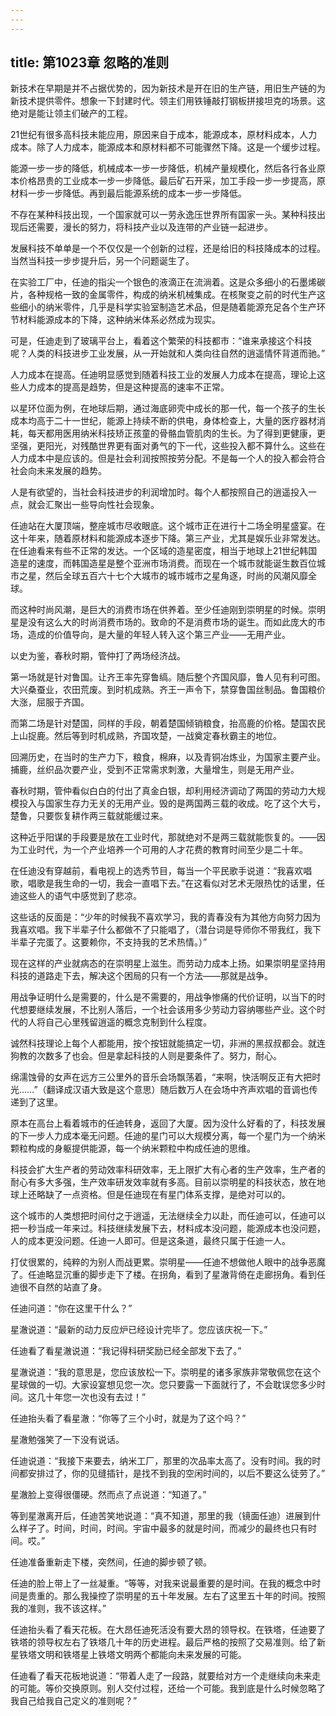 ```yaml
---
---
---
```

title: 第1023章 忽略的准则
---



新技术在早期是并不占据优势的，因为新技术是开在旧的生产链，用旧生产链的为新技术提供零件。想象一下封建时代。领主们用铁锤敲打钢板拼接坦克的场景。这绝对是能让领主们破产的工程。

21世纪有很多高科技未能应用，原因来自于成本，能源成本，原材料成本，人力成本。除了人力成本，能源成本和原材料都不可能骤然下降。这是一个缓步过程。

能源一步一步的降低，机械成本一步一步降低，机械产量规模化，然后各行各业原本价格昂贵的工业成本一步一步降低。最后矿石开采，加工手段一步一步提高，原材料一步一步降低。再到最后能源系统的成本一步一步降低。

不存在某种科技出现，一个国家就可以一劳永逸压世界所有国家一头。某种科技出现后还需要，漫长的努力，将科技产业以及连带的产业链一起进步。

发展科技不单单是一个不仅仅是一个创新的过程，还是给旧的科技降成本的过程。当然当科技一步步提升后，另一个问题诞生了。

在实验工厂中，任迪的指尖一个银色的液滴正在流淌着。这是众多细小的石墨烯碳片，各种规格一致的金属零件，构成的纳米机械集成。在核聚变之前的时代生产这些细小的纳米零件，几乎是科学实验室制造艺术品，但是随着能源充足各个生产环节材料能源成本的下降，这种纳米体系必然成为现实。

可是，任迪走到了玻璃平台上，看着这个繁荣的科技都市：“谁来承接这个科技呢？人类的科技进步工业发展，从一开始就和人类向往自然的逍遥情怀背道而驰。”

人力成本在提高。任迪明显感觉到随着科技工业的发展人力成本在提高，理论上这些人力成本的提高是趋势，但是这种提高的速率不正常。

以星环位面为例，在地球后期，通过海底卵壳中成长的那一代，每一个孩子的生长成本均高于二十一世纪，能源上持续不断的供电，身体检查上，大量的医疗器材消耗，每天都用医用纳米科技矫正孩童的骨骼血管肌肉的生长。为了得到更健康，更坚强，更阳光，对残酷世界更有面对勇气的下一代，这些投入都不算什么。这些在人力成本中是应该的。但是社会利润按照按劳分配。不是每一个人的投入都会符合社会向未来发展的趋势。

人是有欲望的，当社会科技进步的利润增加时。每个人都按照自己的逍遥投入一点，就会汇聚出一些导向性社会现象。

任迪站在大厦顶端，整座城市尽收眼底。这个城市正在进行十二场全明星盛宴。在这十年来，随着原材料和能源成本逐步下降。第三产业，尤其是娱乐业非常发达。在任迪看来有些不正常的发达。一个区域的造星密度，相当于地球上21世纪韩国造星的速度，而韩国造星是整个亚洲市场消费。而现在一个城市就能诞生数百位城市之星，然后全球五百六十七个大城市的城市城市之星角逐，时尚的风潮风靡全球。

而这种时尚风潮，是巨大的消费市场在供养着。至少任迪刚到崇明星的时候。崇明星是没有这么大的时尚消费市场的。致命的不是消费市场的诞生。而如此庞大的市场，造成的价值导向，是大量的年轻人转入这个第三产业——无用产业。

以史为鉴，春秋时期，管仲打了两场经济战。

第一场就是针对鲁国。让齐王率先穿鲁缟。随后整个齐国风靡，鲁人见有利可图。大兴桑蚕业，农田荒废。到时机成熟。齐王一声令下，禁穿鲁国丝制品。鲁国粮价大涨，屈服于齐国。

而第二场是针对楚国，同样的手段，朝着楚国倾销粮食，抬高鹿的价格。楚国农民上山捉鹿。然后等到时机成熟，齐国攻楚，一战奠定春秋霸主的地位。

回溯历史，在当时的生产力下，粮食，棉麻，以及青铜冶炼业，为国家主要产业。捕鹿，丝织品次要产业，受到不正常需求刺激，大量增生，则是无用产业。

春秋时期，管仲看似白白的付出了真金白银，却利用经济调动了两国的劳动力大规模投入与国家生存力无关的无用产业。毁的是两国两三载的收成。吃了这个大亏，楚鲁，只要恢复耕作两三载就能缓过来。

这种近乎阳谋的手段要是放在工业时代，那就绝对不是两三载就能恢复的。——因为工业时代，为一个产业培养一个可用的人才花费的教育时间至少是二十年。

在任迪没有穿越前，看电视上的选秀节目，每当一个平民歌手说道：“我喜欢唱歌，唱歌是我生命的一切，我会一直唱下去。”在这看似对艺术无限热忱的话里，任迪这些人的语气中感觉到了悲凉。

这些话的反面是：“少年的时候我不喜欢学习，我的青春没有为其他方向努力因为我喜欢唱。我下半辈子什么都做不了只能唱了，（潜台词是导师你不带我红，我下半辈子完蛋了。这要赖你，不支持我的艺术热情。）”

现在这样的产业就病态的在崇明星上滋生。而劳动力成本上扬。如果崇明星坚持用科技的道路走下去，解决这个困局的只有一个方法——那就是战争。

用战争证明什么是需要的，什么是不需要的，用战争惨痛的代价证明，以当下的时代想要继续发展，不比别人落后，一个社会该用多少劳动力容纳哪些产业。这个时代的人将自己心里残留逍遥的概念克制到什么程度。

诚然科技理论上每个人都能用，按个按钮就能搞定一切，非洲的黑叔叔都会。就连狗教的次数多了也会。但是拿起科技的人则是要条件了。努力，耐心。

绵濡蚀骨的女声在远方三公里外的音乐会场飘荡着，“来啊，快活啊反正有大把时光……”（翻译成汉语大致是这个意思）随后数万人在会场中齐声欢唱的音调也传递到了这里。

原本在高台上看着城市的任迪转身，返回了大厦。因为没什么好看的了，科技发展的下一步人力成本毫无问题。任迪的星门可以大规模分离，每一个星门为一个纳米颗粒构成的身躯提供能源，每一个纳米颗粒中构成任迪的思维。

科技会扩大生产者的劳动效率科研效率，无上限扩大有心者的生产效率，生产者的耐心有多大多强，生产效率研发效率就有多高。目前以崇明星的科技状态，放在地球上还略缺了一点资格。但是任迪现在有星门体系支撑，是绝对可以的。

这个城市的人类想把时间付之于逍遥，无法继续全力以赴，而任迪可以，任迪可以把一秒当成一年来过。科技继续发展下去，材料成本没问题，能源成本也没问题，人的成本更没问题。任迪一人即可。但是这条道，最终只属于任迪一人。

打仗很累的，纯粹的为别人而战更累。崇明星——任迪不想做他人眼中的战争恶魔了。任迪略显沉重的脚步走下了楼。在拐角，看到了星澈背倚在走廊拐角。看到任迪很不自然的站直了身。

任迪问道：“你在这里干什么？”

星澈说道：“最新的动力反应炉已经设计完毕了。您应该庆祝一下。”

任迪看了看星澈说道：“我记得科研奖励已经全部发下去了。”

星澈说道：“我的意思是，您应该放松一下。崇明星的诸多家族非常敬佩您在这个星球做的一切。大家设宴想见您一次。您只要露一下面就行了，不会耽误您多少时间。这几十年您一次也没有去过！”

任迪抬头看了看星澈：“你等了三个小时，就是为了这个吗？”

星澈勉强笑了一下没有说话。

任迪说道：“我接下来要去，纳米工厂，那里的次品率太高了。没有时间。我的时间都安排过了，你的见缝插针，是找不到我的空闲时间的，以后不要这么徒劳了。”

星澈脸上变得很僵硬。然而点了点说道：“知道了。”

等到星澈离开后，任迪苦笑地说道：“真不知道，那里的我（镜面任迪）进展到什么样子了。时间，时间，时间。宇宙中最多的就是时间，而减少的最终也只有时间。哎。”

任迪准备重新走下楼，突然间，任迪的脚步顿了顿。

任迪的脸上带上了一丝凝重。“等等，对我来说最重要的是时间。在我的概念中时间是贵重的。那么我操控了崇明星的五十年发展。左右了这里五十年的时间。按照我的准则，我不该这样。”

任迪抬头看了看天花板。在大昂任迪死活没有要大昂的领导权。在铁塔，任迪要了铁塔的领导权左右了铁塔几十年的历史进程。最后严格的按照了交易准则。给了新星铁塔文明和铁塔星上铁塔文明两个都能向未来发展的可能。

任迪看了看天花板地说道：“带着人走了一段路，就要给对方一个走继续向未来走的可能。等价交换原则。别人交付过程，还给一个可能。我到底是什么时候忽略了我自己给我自己定义的准则呢？”